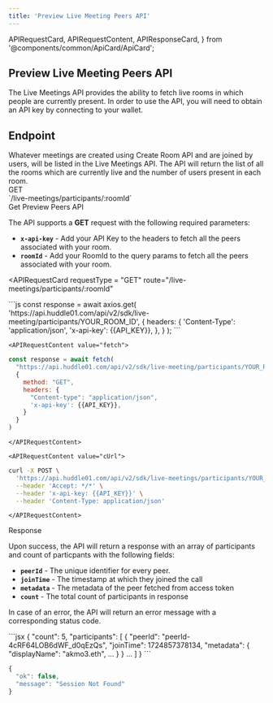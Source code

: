 ```yaml
---
title: 'Preview Live Meeting Peers API'
---
```


  APIRequestCard,
  APIRequestContent,
  APIResponseCard,
} from '@components/common/ApiCard/ApiCard';

## **Preview Live Meeting Peers API**

The Live Meetings API provides the ability to fetch live rooms in which people are currently present.
In order to use the API, you will need to obtain an API key by connecting to your wallet.

## **Endpoint**
<div className="flex justify-between w-full lg:flex-row flex-col">
  <HighLight className="my-3 w-full">
    <RequestStrip
      method={'GET'}
      url={'https://api.huddle01.com/api/v2/sdk'}
      endpoint={'live-meetings/participants/:roomId'}
    />
  </HighLight>
</div>


<Paragraph className="mt-5">
 Whatever meetings are created using Create Room API and are joined by users, will be listed in the Live Meetings API. The API will return the list of all the rooms which are currently live and the number of users present in each room.


</Paragraph>

<div className="grid md:grid-cols-2 gap-4 grid-cols-1 mt-10  md:h-[24.5rem]">
<div>
<div className="flex items-center gap-4">
<Pill >GET</Pill>
<div className="text-sm font-normal text-slate-50">`/live-meetings/participants/:roomId`</div>

</div>

<div className="mt-7 font-mono text-2xl font-bold text-[#f1f5f9]">
  Get Preview Peers API
</div>

The API supports a **GET** request with the following required parameters:

- **`x-api-key`** - Add your API Key to the headers to fetch all the peers associated with your room.
- **`roomId`** - Add your RoomId to the query params to fetch all the peers associated with your room.


</div>

<APIRequestCard
    requestType = "GET"
    route="/live-meetings/participants/:roomId"
    
  >

<APIRequestContent value="axios">
```js
const response = await axios.get(
  'https://api.huddle01.com/api/v2/sdk/live-meeting/participants/YOUR_ROOM_ID',
  {
    headers: {
      'Content-Type': 'application/json',
      'x-api-key': {{API_KEY}},
    },
  }
);
```
    </APIRequestContent>

    
    <APIRequestContent value="fetch">
```js
const response = await fetch(
  "https://api.huddle01.com/api/v2/sdk/live-meeting/participants/YOUR_ROOM_ID",
  {
    method: "GET",
    headers: {
      "Content-type": "application/json",
      'x-api-key': {{API_KEY}},
    }
  }
)
```
    </APIRequestContent>

    <APIRequestContent value="cUrl">
```bash
curl -X POST \
  'https://api.huddle01.com/api/v2/sdk/live-meetings/participants/YOUR_ROOM_ID' \
  --header 'Accept: */*' \
  --header 'x-api-key: {{API_KEY}}' \
  --header 'Content-Type: application/json'
```
    </APIRequestContent>
  </APIRequestCard>

</div>

<div className="grid md:grid-cols-2 gap-4 grid-cols-1 mt-10">
<div className="text-start ">

<div className="font-mono text-2xl font-bold text-[#f1f5f9]">Response</div>

Upon success, the API will return a response with an array of participants and count of particpants with the following fields:

  - **`peerId`** - The unique identifier for every peer.
  - **`joinTime`** - The timestamp at which they joined the call
  - **`metadata`** - The metadata of the peer fetched from access token
  - **`count`** - The total count of participants in response


In case of an error, the API will return an error message with a corresponding status code.

</div>

<APIResponseCard>
  <APIRequestContent value="Success">
```jsx
{
  "count": 5,
  "participants": [
    {
      "peerId": "peerId-4cRF64LOB6dWF_d0qEzQs",
      "joinTime": 1724857378134,
      "metadata": {
        "displayName": "akmo3.eth",
        ...
      }
    }
    ...
  ]
}
```
  </APIRequestContent>

  <APIRequestContent value="Error">

```jsx
{
  "ok": false,
  "message": "Session Not Found"
}
```

  </APIRequestContent>
</APIResponseCard>

</div>
